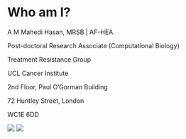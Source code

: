 # Who am I?

A M Mahedi Hasan, MRSB | AF-HEA

Post-doctoral Research Associate (Computational Biology)

Treatment Resistance Group

UCL Cancer Institute

2nd Floor, Paul O'Gorman Building

72 Huntley Street, London

WC1E 6DD


<img src="/Users/mahedi/Documents/Collaborations/UCL_CI/Introduction-to-R-for-Biologists/figs/At_scottish_border.jpeg" />
<img src="/Users/mahedi/Documents/Collaborations/UCL_CI/Introduction-to-R-for-Biologists/figs/map.png" />
